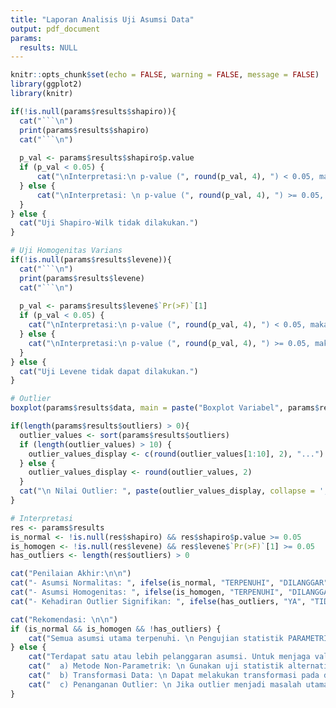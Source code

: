 ```yaml
---
title: "Laporan Analisis Uji Asumsi Data"
output: pdf_document
params:
  results: NULL
---
```


```r
knitr::opts_chunk$set(echo = FALSE, warning = FALSE, message = FALSE)
library(ggplot2)
library(knitr)
```

```r
if(!is.null(params$results$shapiro)){
  cat("```\n")
  print(params$results$shapiro)
  cat("```\n")
  
  p_val <- params$results$shapiro$p.value
  if (p_val < 0.05) {
      cat("\nInterpretasi:\n p-value (", round(p_val, 4), ") < 0.05, maka H0 ditolak. \n Terdapat cukup bukti statistik untuk menyatakan bahwa data TIDAK berdistribusi normal.\n")
  } else {
      cat("\nInterpretasi: \n p-value (", round(p_val, 4), ") >= 0.05, maka H0 gagal ditolak. \n Tidak terdapat cukup bukti statistik untuk menyatakan bahwa data tidak berdistribusi normal.\n")
  }
} else {
  cat("Uji Shapiro-Wilk tidak dilakukan.")
}
```

```r
# Uji Homogenitas Varians
if(!is.null(params$results$levene)){
  cat("```\n")
  print(params$results$levene)
  cat("```\n")
  
  p_val <- params$results$levene$`Pr(>F)`[1]
  if (p_val < 0.05) {
    cat("\nInterpretasi:\n p-value (", round(p_val, 4), ") < 0.05, maka H0 ditolak. \n Terdapat cukup bukti statistik untuk menyatakan bahwa varians TIDAK homogen (heteroskedastisitas).\n")
  } else {
    cat("\nInterpretasi:\n p-value (", round(p_val, 4), ") >= 0.05, maka H0 gagal ditolak. \n Tidak terdapat cukup bukti statistik untuk menyatakan bahwa varians tidak homogen.\n")
  }
} else {
  cat("Uji Levene tidak dapat dilakukan.")
}
```

```r
# Outlier
boxplot(params$results$data, main = paste("Boxplot Variabel", params$results$var_name), col = "tomato")

if(length(params$results$outliers) > 0){
  outlier_values <- sort(params$results$outliers)
  if (length(outlier_values) > 10) {
    outlier_values_display <- c(round(outlier_values[1:10], 2), "...")
  } else {
    outlier_values_display <- round(outlier_values, 2)
  }
  cat("\n Nilai Outlier: ", paste(outlier_values_display, collapse = ', '))
}
```

```r
# Interpretasi
res <- params$results
is_normal <- !is.null(res$shapiro) && res$shapiro$p.value >= 0.05
is_homogen <- !is.null(res$levene) && res$levene$`Pr(>F)`[1] >= 0.05
has_outliers <- length(res$outliers) > 0

cat("Penilaian Akhir:\n\n")
cat("- Asumsi Normalitas: ", ifelse(is_normal, "TERPENUHI", "DILANGGAR"), "\n")
cat("- Asumsi Homogenitas: ", ifelse(is_homogen, "TERPENUHI", "DILANGGAR"), "\n")
cat("- Kehadiran Outlier Signifikan: ", ifelse(has_outliers, "YA", "TIDAK"), "\n\n")

cat("Rekomendasi: \n\n")
if (is_normal && is_homogen && !has_outliers) {
    cat("Semua asumsi utama terpenuhi. \n Pengujian statistik PARAMETRIK (misal: Uji-t, ANOVA) sangat direkomendasikan \n untuk analisis inferensia yang valid dan memiliki power statistik yang tinggi.\n")
} else {
    cat("Terdapat satu atau lebih pelanggaran asumsi. Untuk menjaga validitas hasil, \n disarankan untuk mempertimbangkan salah satu dari pendekatan berikut:\n\n")
    cat("  a) Metode Non-Parametrik: \n Gunakan uji statistik alternatif yang tidak bergantung pada asumsi distribusi \n (misal: Uji Mann-Whitney, Kruskal-Wallis).\n")
    cat("  b) Transformasi Data: \n Dapat melakukan transformasi pada data (misal: logaritmik, akar kuadrat) \n untuk menstabilkan varians atau mendekati normalitas, kemudian uji kembali asumsinya.\n")
    cat("  c) Penanganan Outlier: \n Jika outlier menjadi masalah utama, pertimbangkan untuk menganalisis data dengan dan tanpa \n outlier untuk melihat pengaruhnya.\n")
}
```

